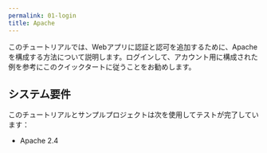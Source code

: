 ```yaml
---
permalink: 01-login
title: Apache
---
```


このチュートリアルでは、Webアプリに認証と認可を追加するために、Apacheを構成する方法について説明します。ログインして、アカウント用に構成された例を参考にこのクイックタートに従うことをお勧めします。

## システム要件

このチュートリアルとサンプルプロジェクトは次を使用してテストが完了しています：

* Apache 2.4